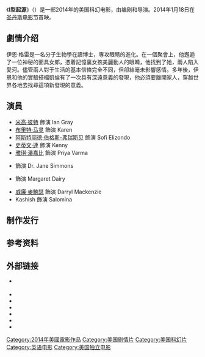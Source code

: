 {{expand|time=2014-12-17T05:02:49+00:00}}
{{NoteTA
|G1=Movie
|G2=Show
}}
{{Infobox film
| name           = I型起源
| original_name = ''{{lang|en|I Origins}}''
| image          = I origins.jpg
| alt            =
| caption        = 
| director       = {{tsl|en|Mike Cahill (director)|邁克·卡希爾}}
| producer       = 迈克·卡希尔<br />Hunter Gray<br />Alex Orlovsky
| writer         = 迈克·卡希尔
| starring       = {{Plain list |
* [[米高·彼特|米高·彼特]]
* [[布里特·马灵|布里特·马灵]]
* [[阿斯特丽德·伯格斯-弗瑞斯贝|阿斯特丽德·伯格斯-弗瑞斯贝]]
* [[史蒂文·連|史蒂文·連]]
* [[雅琪·潘嘉比|雅琪·潘嘉比]]
}}
| music          = {{link-en|Fall On Your Sword|Fall On Your Sword|Will Bates}}<br />Phil Mossman
| cinematography = Markus Forderer
| editing        = 迈克·卡希尔
| studio         = {{Plain list |
* Verisimilitude
* WeWork Studios
* Bersin Pictures
* Penny Jane Films
}}
| distributor    = [[福斯探照燈影業|福斯探照燈影業]]
| released       = {{Film date|2014|01|18|[[圣丹斯电影节|圣丹斯电影节]]|2014|07|18|美国}}
| runtime        = 106 分钟<!--Theatrical runtime: 105:42--><ref>{{cite web | url=http://www.bbfc.co.uk/releases/i-origins-film | title=''I ORIGINS'' (15) | work=[[20th_Century_Fox|20th Century Fox]] | publisher=[[British_Board_of_Film_Classification|British Board of Film Classification]] | date=August 15, 2014 | accessdate=August 20, 2014 | archive-date=2016-03-05 | archive-url=https://web.archive.org/web/20160305144032/http://www.bbfc.co.uk/releases/i-origins-film | dead-url=no }}</ref>
| country        = 美国
| language       = 英语
| budget         = $1,000,000
| gross          = $475,591<ref name="bomojo">{{cite web |title=I Origins (2014) |publisher=[[Box_Office_Mojo|Box Office Mojo]] |url=http://www.boxofficemojo.com/movies/?id=iorigins.htm |accessdate=August 22, 2014 |archive-date=2018-07-18 |archive-url=https://web.archive.org/web/20180718112851/http://www.boxofficemojo.com/movies/?id=iorigins.htm |dead-url=no }}</ref>
| hk_name        =
| cn_name        = I型起源
| tw_name        = I型起源
}}

《'''I型起源'''》（{{lang-en|''I Origins''}}）是一部2014年的美国科幻电影，由{{tsl|en|Mike Cahill (director)|邁克·卡希爾}}编剧和导演。2014年1月18日在[[圣丹斯电影节|圣丹斯电影节]]首映。

==劇情介绍==
伊恩·格雷是一名分子生物學在讀博士，專攻眼睛的進化。在一個聚會上，他邂逅了一位神秘的面具女郎，憑着記憶裏女孩美麗動人的眼睛，他找到了她，兩人陷入愛河。儘管兩人對于生活的基本信條完全不同，但卻絲毫未影響感情。多年後，伊恩和他的實驗搭檔凱倫有了一次具有深遠意義的發現，他必須要離開家人，穿越世界各地去找尋這項新發現的意義。

==演員==
* [[米高·彼特|米高·彼特]] 飾演 Ian Gray
* [[布里特·马灵|布里特·马灵]] 飾演 Karen
* [[阿斯特丽德·伯格斯-弗瑞斯贝|阿斯特丽德·伯格斯-弗瑞斯贝]] 飾演 Sofi Elizondo
* [[史蒂文·連|史蒂文·連]] 飾演 Kenny
* [[雅琪·潘嘉比|雅琪·潘嘉比]] 飾演 Priya Varma
* {{link-en|卡拉·西摩爾|Cara Seymour}} 飾演 Dr. Jane Simmons
* {{link-en|凡尼達·伊文斯|Venida Evans}} 飾演 Margaret Dairy
* [[威廉·麥鮑瑟|威廉·麥鮑瑟]] 飾演 Darryl Mackenzie
* Kashish 飾演 Salomina

==制作发行==

==参考资料==
{{Refs|2}}

==外部链接==
* {{Official site|http://www.foxsearchlight.com/iorigins/}} {{en}}
* {{douban}}
* {{Mtime|205195|I型起源}}
* {{IMDb title|2884206|I型起源}}
* {{mojo title|iorigins|I型起源}}
* {{rotten-tomatoes|i_origins|I型起源}}
* {{metacritic film|i-origins|I型起源}}

[[Category:2014年美國電影作品|Category:2014年美國電影作品]]
[[Category:美国剧情片|Category:美国剧情片]]
[[Category:美国科幻片|Category:美国科幻片]]
[[Category:英语电影|Category:英语电影]]
[[Category:美国独立电影|Category:美国独立电影]]